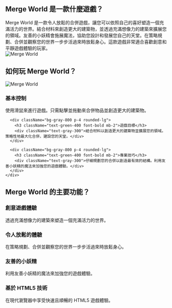 ## Merge World 是一款什麼遊戲？
<div className="flex flex-col md:flex-row items-center gap-8">
  <div className="w-full md:w-1/2 text-xl">
    Merge World 是一款令人放鬆的合併遊戲，讓您可以依照自己的喜好塑造一個充滿活力的世界。結合材料來創造更大的建築物，並透過充滿想像力的建築來擴展您的領域。友善的小妖精會施展魔法，協助您設計和發展您自己的天堂。在策略規劃、合併並觀察您的世界一步步活過來時放鬆身心。這款遊戲非常適合喜歡創意和平靜遊戲體驗的玩家。
  </div>
  <div className="w-full md:w-1/2 flex justify-center items-center">
    <img 
      src="/game_screenshot.webp" 
      alt="Merge World" 
      className="w-4/5 h-auto"
    />
  </div>
</div>

## 如何玩 Merge World？

<div className="flex flex-col md:flex-row items-center gap-8">
  <div className="w-full md:w-1/2">
    <img 
      src="/game_screenshot.webp" 
      alt="Merge World" 
      className="w-4/5 h-auto mx-auto"
    />
  </div>
  <div className="w-full md:w-1/2">
    <div className="grid grid-cols-1 gap-4 mt-0">
      <div className="bg-gray-800 p-4 rounded-lg">
        <h3 className="text-green-400 font-bold mb-2">基本控制</h3>
        <div className="text-gray-300">
          使用滑鼠來進行遊戲。只需點擊並拖動來合併物品並創造更大的建築物。
        </div>
      </div>

      <div className="bg-gray-800 p-4 rounded-lg">
        <h3 className="text-green-400 font-bold mb-2">遊戲目標</h3>
        <div className="text-gray-300">結合材料以創造更大的建築物並擴展您的領域。策略性地最大化合併，建設您的天堂。</div>
      </div>

      <div className="bg-gray-800 p-4 rounded-lg">
        <h3 className="text-green-400 font-bold mb-2">專業技巧</h3>
        <div className="text-gray-300">仔細規劃您的合併以創造最有效的結構。利用友善小妖精的魔法來加強您的遊戲體驗。</div>
      </div>
    </div>
  </div>
</div>

## Merge World 的主要功能？

<div className="grid grid-cols-1 md:grid-cols-2 gap-4">
  <div className="bg-gray-800 p-4 rounded-lg">
    <h3 className="text-green-400 font-bold mb-2">創意遊戲體驗</h3>
    <div className="text-gray-300">透過充滿想像力的建築來塑造一個充滿活力的世界。</div>
  </div>

  <div className="bg-gray-800 p-4 rounded-lg">
    <h3 className="text-green-400 font-bold mb-2">令人放鬆的體驗</h3>
    <div className="text-gray-300">在策略規劃、合併並觀察您的世界一步步活過來時放鬆身心。</div>
  </div>

  <div className="bg-gray-800 p-4 rounded-lg">
    <h3 className="text-green-400 font-bold mb-2">友善的小妖精</h3>
    <div className="text-gray-300">利用友善小妖精的魔法來加強您的遊戲體驗。</div>
  </div>

  <div className="bg-gray-800 p-4 rounded-lg">
    <h3 className="text-green-400 font-bold mb-2">基於 HTML5 技術</h3>
    <div className="text-gray-300">在現代瀏覽器中享受快速且順暢的 HTML5 遊戲體驗。</div>
  </div>
</div>